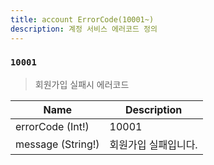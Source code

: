 ```yaml
---
title: account ErrorCode(10001~)
description: 계정 서비스 에러코드 정의
---
```


### `10001`
> 회원가입 실패시 에러코드

| Name | Description |
| -------- | -------- | 
| errorCode (Int!)  | 10001  | 
| message (String!)  | 회원가입 실패입니다.   | 

